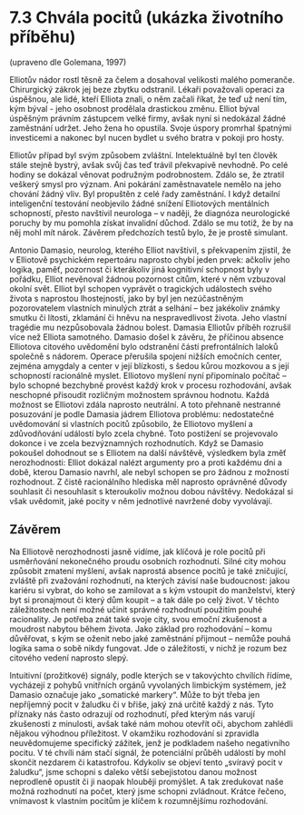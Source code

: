 # 7.3 Chvála pocitů (ukázka životního příběhu)

(upraveno dle Golemana, 1997)

Elliotův nádor rostl těsně za čelem a dosahoval velikosti malého pomeranče. Chirurgický zákrok jej beze zbytku odstranil. Lékaři považovali operaci za úspěšnou, ale lidé, kteří Elliota znali, o něm začali říkat, že teď už není tím, kým býval - jeho osobnost prodělala drastickou změnu. Elliot býval úspěšným právním zástupcem velké firmy, avšak nyní si nedokázal žádné zaměstnání udržet. Jeho žena ho opustila. Svoje úspory promrhal špatnými investicemi a nakonec byl nucen bydlet u svého bratra v pokoji pro hosty.

Elliotův případ byl svým způsobem zvláštní. Intelektuálně byl ten člověk stále stejně bystrý, avšak svůj čas teď trávil překvapivě nevhodně. Po celé hodiny se dokázal věnovat podružným podrobnostem. Zdálo se, že ztratil veškerý smysl pro význam. Ani pokárání zaměstnavatele nemělo na jeho chování žádný vliv. Byl propuštěn z celé řady zaměstnání. I když detailní inteligenční testování neobjevilo žádné snížení Elliotových mentálních schopností, přesto navštívil neurologa – v naději, že diagnóza neurologické poruchy by mu pomohla získat invalidní důchod. Zdálo se mu totiž, že by na něj mohl mít nárok. Závěrem předchozích testů bylo, že je prostě simulant.

Antonio Damasio, neurolog, kterého Elliot navštívil, s překvapením zjistil, že v Elliotově psychickém repertoáru naprosto chybí jeden prvek: ačkoliv jeho logika, paměť, pozornost či kterákoliv jiná kognitivní schopnost byly v pořádku, Elliot nevěnoval žádnou pozornost citům, které v něm vzbuzoval okolní svět. Elliot byl schopen vyprávět o tragických událostech svého života s naprostou lhostejností, jako by byl jen nezúčastněným pozorovatelem vlastních minulých ztrát a selhání – bez jakékoliv známky smutku či lítosti, zklamání či hněvu na nespravedlivost života. Jeho vlastní tragédie mu nezpůsobovala žádnou bolest. Damasia Elliotův příběh rozrušil více než Elliota samotného. Damasio došel k závěru, že příčinou absence Elliotova citového uvědomění bylo odstranění částí prefrontálních laloků společně s nádorem. Operace přerušila spojení nižších emočních center, zejména amygdaly a center v její blízkosti, s šedou kůrou mozkovou a s její schopností racionálně myslet. Elliotovo myšlení nyní připomínalo počítač – bylo schopné bezchybně provést každý krok v procesu rozhodování, avšak neschopné přisoudit rozličným možnostem správnou hodnotu. Každá možnost se Elliotovi zdála naprosto neutrální. A toto přehnaně nestranné posuzování je podle Damasia jádrem Elliotova problému: nedostatečné uvědomování si vlastních pocitů způsobilo, že Elliotovo myšlení a zdůvodňování událostí bylo zcela chybné. Toto postižení se projevovalo dokonce i ve zcela bezvýznamných rozhodnutích. Když se Damasio pokoušel dohodnout se s Elliotem na další návštěvě, výsledkem byla změť nerozhodnosti: Elliot dokázal nalézt argumenty pro a proti každému dni a době, kterou Damasio navrhl, ale nebyl schopen se pro žádnou z možností rozhodnout. Z čistě racionálního hlediska měl naprosto oprávněné důvody souhlasit či nesouhlasit s kteroukoliv možnou dobou návštěvy. Nedokázal si však uvědomit, jaké pocity v něm jednotlivé navržené doby vyvolávají.

## Závěrem

Na Elliotově nerozhodnosti jasně vidíme, jak klíčová je role pocitů při usměrňování nekonečného proudu osobních rozhodnutí. Silné city mohou způsobit zmatení myšlení, avšak naprostá absence pocitů je také zničující, zvláště při zvažování rozhodnutí, na kterých závisí naše budoucnost: jakou kariéru si vybrat, do koho se zamilovat a s kým vstoupit do manželství, který byt si pronajmout či který dům koupit – a tak dále po celý život. V těchto záležitostech není možné učinit správné rozhodnutí použitím pouhé racionality. Je potřeba znát také svoje city, svou emoční zkušenost a moudrost nabytou během života. Jako základ pro rozhodování – komu důvěřovat, s kým se oženit nebo jaké zaměstnání přijmout – nemůže pouhá logika sama o sobě nikdy fungovat. Jde o záležitosti, v nichž je rozum bez citového vedení naprosto slepý.

Intuitivní (prožitkové) signály, podle kterých se v takovýchto chvílích řídíme, vycházejí z pohybů vnitřních orgánů vyvolaných limbickým systémem, jež Damasio označuje jako „somatické markery“. Může to být třeba jen nepříjemný pocit v žaludku či v břiše, jaký zná určitě každý z nás. Tyto příznaky nás často odrazují od rozhodnutí, před kterým nás varují zkušenosti z minulosti, avšak také nám mohou otevřít oči, abychom zahlédli nějakou výhodnou příležitost. V okamžiku rozhodování si zpravidla neuvědomujeme specifický zážitek, jenž je podkladem našeho negativního pocitu. V té chvíli nám stačí signál, že potenciální průběh událostí by mohl skončit nezdarem či katastrofou. Kdykoliv se objeví tento „svíravý pocit v žaludku“, jsme schopni s daleko větší sebejistotou danou možnost neprodleně opustit či ji naopak hlouběji promýšlet. A tak zredukovat naše možná rozhodnutí na počet, který jsme schopni zvládnout. Krátce řečeno, vnímavost k vlastním pocitům je klíčem k rozumnějšímu rozhodování.